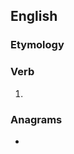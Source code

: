 ==English==

===Etymology===
{{suffix|en|became|est|nocat=1}}

===Verb===
{{head|en|verb form|cat2=second-person singular forms}}

# {{en-archaic second-person singular past of|become}}

===Anagrams===
* {{anagrams|en|a=abceemst|Catembes}}